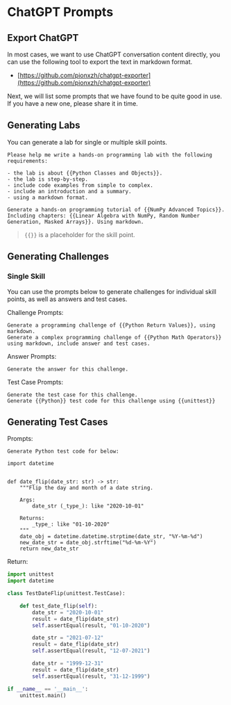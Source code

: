 # ChatGPT Prompts

## Export ChatGPT

In most cases, we want to use ChatGPT conversation content directly, you can use the following tool to export the text in markdown format.

- [https://github.com/pionxzh/chatgpt-exporter](https://github.com/pionxzh/chatgpt-exporter)

Next, we will list some prompts that we have found to be quite good in use. If you have a new one, please share it in time.

## Generating Labs

You can generate a lab for single or multiple skill points.

```text
Please help me write a hands-on programming lab with the following requirements:

- the lab is about {{Python Classes and Objects}}.
- the lab is step-by-step.
- include code examples from simple to complex.
- include an introduction and a summary.
- using a markdown format.
```

```text
Generate a hands-on programming tutorial of {{NumPy Advanced Topics}}. Including chapters: {{Linear Algebra with NumPy, Random Number Generation, Masked Arrays}}. Using markdown.
```

> `{{}}` is a placeholder for the skill point.

## Generating Challenges

### Single Skill

You can use the prompts below to generate challenges for individual skill points, as well as answers and test cases.

Challenge Prompts:

```text
Generate a programming challenge of {{Python Return Values}}, using markdown.
Generate a complex programming challenge of {{Python Math Operators}} using markdown, include answer and test cases.
```

Answer Prompts:

```text
Generate the answer for this challenge.
```

Test Case Prompts:

```text
Generate the test case for this challenge.
Generate {{Python}} test code for this challenge using {{unittest}}
```

## Generating Test Cases

Prompts:

```text
Generate Python test code for below:

import datetime


def date_flip(date_str: str) -> str:
    """Flip the day and month of a date string.

    Args:
        date_str (_type_): like "2020-10-01"

    Returns:
        _type_: like "01-10-2020"
    """
    date_obj = datetime.datetime.strptime(date_str, "%Y-%m-%d")
    new_date_str = date_obj.strftime("%d-%m-%Y")
    return new_date_str
```

Return:

```python
import unittest
import datetime

class TestDateFlip(unittest.TestCase):

    def test_date_flip(self):
        date_str = "2020-10-01"
        result = date_flip(date_str)
        self.assertEqual(result, "01-10-2020")

        date_str = "2021-07-12"
        result = date_flip(date_str)
        self.assertEqual(result, "12-07-2021")

        date_str = "1999-12-31"
        result = date_flip(date_str)
        self.assertEqual(result, "31-12-1999")

if __name__ == '__main__':
    unittest.main()
```